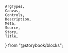     ArgTypes,
    Canvas,
    Controls,
    Description,
    Meta,
    Source,
    Story,
    Title,
} from "@storybook/blocks";


<Meta of={stories} />
<Title of={stories} />
<Description of={Toaster} />

## Example

<Canvas of={stories.Toaster} />

